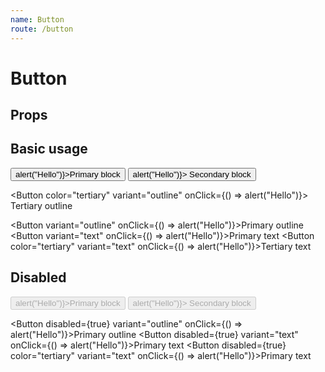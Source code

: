 ```yaml
---
name: Button
route: /button
---
```



# Button

## Props

<Props of={Button} />

## Basic usage

<Playground>
  <Button onClick={() => alert("Hello")}>Primary block</Button>
  <Button color="secondary" onClick={() => alert("Hello")}>
    Secondary block
  </Button>

<Button color="tertiary" variant="outline" onClick={() => alert("Hello")}>
  Tertiary outline
</Button>

  <Button variant="outline" onClick={() => alert("Hello")}>Primary outline</Button>
  <Button variant="text" onClick={() => alert("Hello")}>Primary text</Button>
  <Button color="tertiary" variant="text" onClick={() => alert("Hello")}>Tertiary text</Button>
</Playground>

## Disabled

<Playground>
  <Button disabled={true} onClick={() => alert("Hello")}>Primary block</Button>
  <Button disabled={true} color="secondary" onClick={() => alert("Hello")}>
    Secondary block
  </Button>

  <Button disabled={true} variant="outline" onClick={() => alert("Hello")}>Primary outline</Button>
  <Button disabled={true} variant="text" onClick={() => alert("Hello")}>Primary text</Button>
  <Button disabled={true} color="tertiary" variant="text" onClick={() => alert("Hello")}>Primary text</Button>

</Playground>
